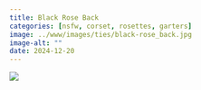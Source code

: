 ```yaml
---
title: Black Rose Back
categories: [nsfw, corset, rosettes, garters]
image: ../www/images/ties/black-rose_back.jpg
image-alt: ""
date: 2024-12-20
---
```



![](../www/images/ties/black-rose_back.jpg)

